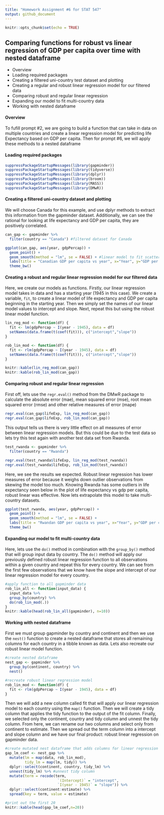 ```yaml
---
title: "Homework Assignment #6 for STAT 547"
output: github_document
---
```

```r
knitr::opts_chunk$set(echo = TRUE)
```

## Comparing functions for robust vs linear regression of GDP per capita over time with nested dataframe

* Overview
* Loading required packages
* Creating a filtered uni-country test dataset and plotting 
* Creating a regular and robust linear regression model for our filtered data
* Comparing robust and regular linear regression
* Expanding our model to fit multi-country data
* Working with nested dataframe

#### Overview
To fufill prompt #2, we are going to build a function that can take in data on multiple countries and create a linear regression model for predicting life Expectancy based on GDP per capita. Then for prompt #6, we will apply these methods to a nested dataframe 

#### Loading required packages

```r
suppressPackageStartupMessages(library(gapminder))
suppressPackageStartupMessages(library(tidyverse))
suppressPackageStartupMessages(library(dplyr))
suppressPackageStartupMessages(library(broom))
suppressPackageStartupMessages(library(MASS))
suppressPackageStartupMessages(library(DMwR))

```

#### Creating a filtered uni-country dataset and plotting
We will choose Canada for this example, and use dplyr methods to extract this information from the gapminder dataset. Additionally, we can see the rational for looking at life expectancy and GDP per capita, they are positively correlated. 

```r
can_gap <- gapminder %>%
  filter(country == "Canada") #filtered dataset for Canada

ggplot(can_gap, aes(year, gdpPercap)) + 
  geom_point() + 
  geom_smooth(method = "lm", se = FALSE) + #linear model to fit scatterplot of  year vs gdpPercap 
  labs(title = "Canadian GDP per capita vs year", x="Year", y="GDP per capita") +
  theme_bw()
```

#### Creating a robust and regular linear regression model for our filtered data
Here, we create our models as functions. Firstly, our linear regression model takes in data and has a starting year (1945 in this case). We create a variable, `fit`, to create a linear model of life expectancy and GDP per capita beginning in the starting year. Then we simply set the names of our linear model values to intercept and slope. Next, repeat this but using the robust linear model function. 

```r
lin_reg_mod <- function(df) {
  fit <- lm(gdpPercap ~ I(year - 1945), data = df)
  setNames(data.frame(t(coef(fit))), c("intercept","slope"))
}

rob_lin_mod <- function(df) {
  fit <- rlm(gdpPercap ~ I(year - 1945), data = df)
  setNames(data.frame(t(coef(fit))), c("intercept","slope"))
}

knitr::kable(lin_reg_mod(can_gap))
knitr::kable(rob_lin_mod(can_gap))
```

#### Comparing robust and regular linear regression
First off, lets use the `regr.eval()` method from the DMwR package to calculate the absolute error (mae), mean squared error (mse), root mean squared error (rmse) and other relative measures of error (mape)

```r
regr.eval(can_gap$lifeExp, lin_reg_mod(can_gap))
regr.eval(can_gap$lifeExp, rob_lin_mod(can_gap))
```

This output tells us there is very little effect on all measures of error between linear regression models. But this could be due to the test data so lets try this test again with another test data set from Rwanda.

```r
test_rwanda <- gapminder %>%
  filter(country == "Rwanda")

regr.eval(test_rwanda$lifeExp, lin_reg_mod(test_rwanda))
regr.eval(test_rwanda$lifeExp, rob_lin_mod(test_rwanda))
```



Here, we see the results we expected. Robust linear regression has lower measures of error because it weighs down outlier observations from skewing the model too much. Knowing Rwanda has some outliers in life expectancy seen below in the plot of life expectancy vs gdp per capita, robust linear was effective. Now lets extrapolate this model to take multi-country datasets.

```r
ggplot(test_rwanda, aes(year, gdpPercap)) +
  geom_point() +
  geom_smooth(method = "lm", se = FALSE) +
  labs(title = "Rwandan GDP per capita vs year", x="Year", y="GDP per capita") +
  theme_bw()
```

#### Expanding our model to fit multi-country data
Here, lets use the `do()` method in combination with the `group_by()` method that will group input data by country. The `do()` method will apply our previously defined robust linear regression function to all observations within a given country and repeat this for every country. We can see from the first few observations that we know have the slope and intercept of our linear regression model for every country.

```r
#apply function to all gapminder data
rob_lin_all <- function(input_data) {
  input_data %>%
  group_by(country) %>%
  do(rob_lin_mod(.))
}
knitr::kable(head(rob_lin_all(gapminder), n=10))

```

#### Working with nested dataframe
First we must group gapminder by country and continent and then we use the `nest()` function to create a nested dataframe that stores all remaining columns for each country in a tibble known as data. Lets also recreate our robust linear model function.

```r
#create nested dataframe
nest_gap <- gapminder %>%
  group_by(continent, country) %>%
  nest()

#recreate robust linear regression model
rob_lin_mod <- function(df) {
  fit <- rlm(gdpPercap ~ I(year - 1945), data = df)
}
```

Then we will add a new column called fit that will apply our linear regression model to each country using the `map()` function. Then we will create a tidy column that applies the tidy function to the output of the fit column. Finally, we selected only the continent, country and tidy column and unnest the tidy column. From here, we can rename our two columns and select only from continent to estimate. Then we spread out the term column into a intercept and slope column and we have our final product: robust linear regression on gapminder data.

```r
#create mutated nest dataframe that adds columns for linear regression analysis
gap_lm_coef <- nest_gap %>% 
  mutate(lm = map(data, rob_lin_mod),
         tidy_lm = map(lm, tidy)) %>% 
  dplyr::select(continent, country, tidy_lm) %>% 
  unnest(tidy_lm) %>% #unnest tidy column
  mutate(term = recode(term,
                        `(Intercept)` = "intercept",
                        `I(year - 1945)` = "slope")) %>%
  dplyr::select(continent:estimate) %>% 
  spread(key = term, value = estimate)

#print out the first 20 
knitr::kable(head(gap_lm_coef,n=20))

```





